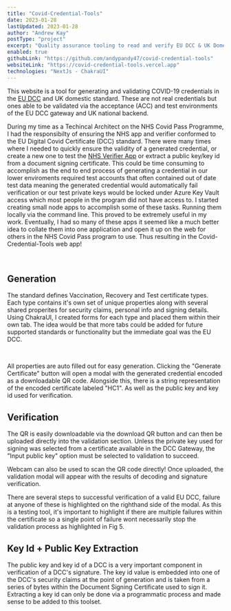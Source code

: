 ```yaml
---
title: "Covid-Credential-Tools"
date: 2023-01-28
lastUpdated: 2023-01-28
author: "Andrew Kay"
postType: "project"
excerpt: "Quality assurance tooling to read and verify EU DCC & UK Domestic covid credentials."
enabled: true
githubLink: "https://github.com/andypandy47/covid-credential-tools"
websiteLink: "https://covid-credential-tools.vercel.app"
technologies: "NextJs - ChakraUI"
---
```


This website is a tool for generating and validating COVID-19 credentials in the [EU DCC](https://health.ec.europa.eu/ehealth-digital-health-and-care/ehealth-and-covid-19_en) and UK domestic standard.
These are not real credentials but ones able to be validated via the acceptance (ACC) and test environments of the EU DCC gateway and UK national backend.

<ImageSection
  src="/covid-credential-tools-screenshot.png"
  alt="Screenshot of vaccination tab"
  width={1000}
  height={1000}
  priority
  description="Fig 1 - Vaccination tab"
  className="border border-solid border-black"
/>

During my time as a Techincal Architect on the NHS Covid Pass Programme, I had the responsibilty of
ensuring the NHS app and verifier conformed to the EU Digital Covid Certificate (DCC) standard.
There were many times where I needed to quickly ensure the validity of a generated credential, or create a new one to
test the [NHS Verifier App](https://github.com/nhsx/covid-pass-verifier) or extract a public key/key id from a document signing certificate.
This could be time consuming to accomplish as the end to end process of generating a credential in our lower enviroments required test accounts
that often contained out of date test data meaning the generated credential would automatically fail verification or our test private keys
would be locked under Azure Key Vault access which most people in the program did not have access to.
I started creating small node apps to accomplish some of these tasks. Running them locally via the command line. This proved to be extremely useful
in my work. Eventually, I had so many of these apps it seemed like a much better idea to collate them into one application and open it up on the web
for others in the NHS Covid Pass program to use. Thus resulting in the Covid-Credential-Tools web app!

<br />

## Generation

The standard defines Vaccination, Recovery and Test certificate types. Each type contains it's own set of unique properties along with several
shared properites for security claims, personal info and signing details. Using ChakraUI, I created forms for each type and placed them within their own tab.
The idea would be that more tabs could be added for future supported standards or functionality but the immediate goal was the EU DCC.

<br />

All properties are auto filled out for easy generation. Clicking the "Generate Certificate" button will open a modal with the generated credential
encoded as a downloadable QR code. Alongside this, there is a string representation of the encoded certificate labeled "HC1". As well as the public key and key id
used for verification.

<ImageSection
  src="/covid-credential-tools-generated.png"
  alt="Screenshot of the generate vaccine credential modal"
  width={1000}
  height={1000}
  description="Fig 2 - Generation result modal"
  className="border border-solid border-black"
/>

## Verification

The QR is easily downloadable via the download QR button and can then be uploaded directly into the validation section.
Unless the private key used for signing was selected from a certificate available in the DCC Gateway, the "Input public key"
option must be selected to validation to succeed.

<ImageSection
  src="/covid-credential-tools-validation-upload.png"
  alt="Screenshot of the validation upload tab with 'Input public key' selected"
  width={1000}
  height={1000}
  description="Fig 3 - Validation upload tab"
  className="border border-solid border-black"
/>

Webcam can also be used to scan the QR code directly! Once uploaded, the validation modal will appear with the results of decoding
and signature verification.

<ImageSection
  src="/covid-credential-tools-validation-result.png"
  alt="Screenshot of the validation result modal"
  width={1000}
  height={1000}
  description="Fig 4 - Validation result modal"
  className="border border-solid border-black"
/>

There are several steps to successful verification of a valid EU DCC, failure at anyone of these is highlighted on the righthand side of
the modal. As this is a testing tool, it's important to highlight if there are multiple failures within the certificate so a single point
of failure wont necessarily stop the validation process as highlighted in Fig 5.

<ImageSection
  src="/covid-credential-tools-validation-result-failure.png"
  alt="Screenshot of the validation result modal with failures"
  width={1000}
  height={1000}
  description="Fig 5 - Validation result modal failures"
  className="border border-solid border-black"
/>

## Key Id + Public Key Extraction

The public key and key id of a DCC is a very important component in verification of a DCC's signature. The key id value is embedded into one of the DCC's
security claims at the point of generation and is taken from a series of bytes within the Document Signing Certificate used to sign it.
Extracting a key id can only be done via a programmatic process and made sense to be added to this toolset.

<ImageSection
  src="/covid-credential-tools-kid.png"
  alt="Screenshot of the Key Id extraction tabs"
  width={1000}
  height={1000}
  description="Fig 6 - Key Id Extraction tab"
  className="border border-solid border-black"
/>

